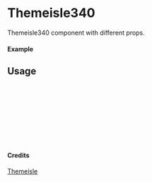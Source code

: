 
<Meta of={Themeisle340} title="Themeisle/Themeisle340" />

# Themeisle340

Themeisle340 component with different props.

#### Example

<Canvas of={Themeisle340.Primary} />

## Usage

```ts
import { Themeisle340 } from "yadl-ui";

const Example = () => {
  return (
      <Themeisle340 />
  );
};

export default Example;
```

#### Credits
[Themeisle](https://themeisle.com/illustrations)
